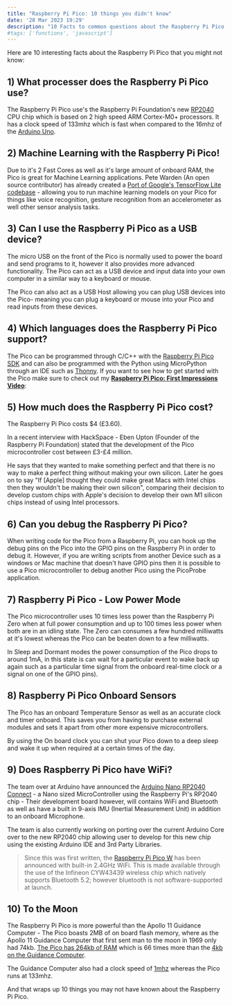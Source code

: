 ```yaml
---
title: "Raspberry Pi Pico: 10 things you didn't know"
date: '28 Mar 2023 19:29'
description: "10 Facts to common questions about the Raspberry Pi Pico that you probably didn't know. Does it have WiFi? How powerful is it?"
#tags: ['functions', 'javascript']
---
```


Here are 10 interesting facts about the Raspberry Pi Pico that you might not know:

<YouTube id="itShsYThMUI"/>

## 1) What processer does the Raspberry Pi Pico use?
The Raspberry Pi Pico use's the Raspberry Pi Foundation's new [RP2040](https://www.raspberrypi.com/documentation/microcontrollers/rp2040.html) CPU chip which is based on 2 high speed ARM Cortex-M0+ processors. It has a clock speed of 133mhz which is fast when compared to the 16mhz of the [Arduino Uno](https://store.arduino.cc/products/arduino-uno-rev3/).

## 2) Machine Learning with the Raspberry Pi Pico!
Due to it's 2 Fast Cores as well as it's large amount of onboard RAM, the Pico is great for Machine Learning applications. Pete Warden (An open source contributor) has already created a [Port of Google's TensorFlow Lite codebase](https://github.com/raspberrypi/pico-tflmicro) - allowing you to run machine learning models on your Pico for things like voice recognition, gesture recognition from an accelerometer as well other sensor analysis tasks.


## 3) Can I use the Raspberry Pi Pico as a USB device?
The micro USB on the front of the Pico is normally used to power the board and send programs to it, however it also provides more advanced functionality. The Pico can act as a USB device and input data into your own computer in a similar way to a keyboard or mouse.
    
The Pico can also act as a USB Host allowing you can plug USB devices into the Pico- meaning you can plug a keyboard or mouse into your Pico and read inputs from these devices.


## 4) Which languages does the Raspberry Pi Pico support?
The Pico can be programmed through C/C++ with the [Raspberry Pi Pico SDK](https://github.com/raspberrypi/pico-sdk) and can also be programmed with the Python using MicroPython through an IDE such as [Thonny](https://projects.raspberrypi.org/en/projects/getting-started-with-the-pico/2). If you want to see how to get started with the Pico make sure to check out my [**Raspberry Pi Pico: First Impressions Video**](https://youtu.be/itShsYThMUI):

<YouTube id="Ny8anyG6u1E"/>

## 5) How much does the Raspberry Pi Pico cost?
The Raspberry Pi Pico costs $4 (£3.60).

In a recent interview with HackSpace - Eben Upton (Founder of the Raspberry Pi Foundation) stated that the development of the Pico microcontroller cost between £3-£4 million.
    
He says that they wanted to make something perfect and that there is no way to make a perfect thing without making your own silicon. Later he goes on to say "If [Apple] thought they could make great Macs with Intel chips then they wouldn't be making their own silicon", comparing their decision to develop custom chips with Apple's decision to develop their own M1 silicon chips instead of using Intel processors.


## 6) Can you debug the Raspberry Pi Pico?
When writing code for the Pico from a Raspberry Pi, you can hook up the debug pins on the Pico into the GPIO pins on the Raspberry Pi in order to debug it. However, if you are writing scripts from another Device such as a windows or Mac machine that doesn't have GPIO pins then it is possible to use a Pico microcontroller to debug another Pico using the PicoProbe application. 


## 7) Raspberry Pi Pico - Low Power Mode
The Pico microcontroller uses 10 times less power than the Raspberry Pi Zero when at full power consumption and up to 100 times less power when both are in an idling state. The Zero can consumes a few hundred milliwatts at it's lowest whereas the Pico can be beaten down to a few milliwatts.
    
In Sleep and Dormant modes the power consumption of the Pico drops to around 1mA, in this state is can wait for a particular event to wake back up again such as a particular time signal from the onboard real-time clock or a signal on one of the GPIO pins).

## 8) Raspberry Pi Pico Onboard Sensors
The Pico has an onboard Temperature Sensor as well as an accurate clock and timer onboard. This saves you from having to purchase external modules and sets it apart from other more expensive microcontrollers.
    
By using the On board clock you can shut your Pico down to a deep sleep and wake it up when required at a certain times of the day.


## 9) Does Raspberry Pi Pico have WiFi?
The team over at Arduino have announced the [Arduino Nano RP2040 Connect](https://blog.arduino.cc/2021/01/20/welcome-raspberry-pi-to-the-world-of-microcontrollers/) - a Nano sized MicroController using the Raspberry Pi's RP2040 chip - Their development board however, will contains WiFi and Bluetooth as well as have a built in 9-axis IMU (Inertial Measurement Unit) in addition to an onboard Microphone.
    
The team is also currently working on porting over the current Arduino Core over to the new RP2040 chip allowing user to develop for this new chip using the existing Arduino IDE and 3rd Party Libraries.

> Since this was first written, the [Raspberry Pi Pico W](https://thepihut.com/products/raspberry-pi-pico-w) has been announced with built-in 2.4GHz WiFi. This is made available through the use of the Infineon CYW43439 wireless chip which natively supports Bluetooth 5.2; however bluetooth is not software-supported at launch.

## 10) To the Moon
The Raspberry Pi Pico is more powerful than the Apollo 11 Guidance Computer - The Pico boasts 2MB of on board flash memory, where as the Apollo 11 Guidance Computer that first sent man to the moon in 1969 only had 74kb. [The Pico has 264kb of RAM](https://magpi.raspberrypi.org/articles/raspberry-pi-pico-microcontroller-specifications-features-and-rp2040) which is 66 times more than the [4kb on the Guidance Computer](https://www.bbc.com/future/article/20190704-apollo-in-50-numbers-the-technology).
    
The Guidance Computer also had a clock speed of [1mhz](https://history.nasa.gov/computers/Ch2-5.html) whereas the Pico runs at 133mhz.


And that wraps up 10 things you may not have known about the Raspberry Pi Pico.